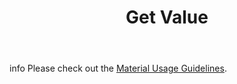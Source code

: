 ﻿---
sidebar_position: 6
title: Get Value
description: Retrieve attribute values.
---
info Please check out the [Material Usage Guidelines](../../Disclaimer).


<Redirect to="/docs/Android/ProLite/GetValue" />